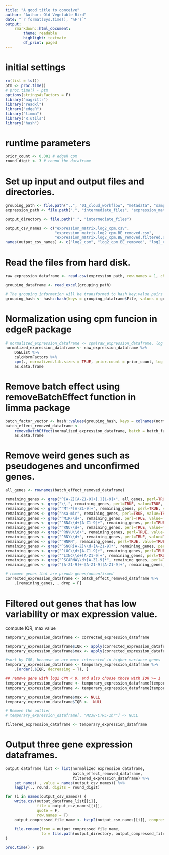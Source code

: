 ```yaml
---
title: "A good title to conceive"
author: "Author: Old Vegetable Bird"
date: "`r format(Sys.time(), '%F')`"
output:
    rmarkdown::html_document:
        theme: readable
        highlight: textmate
        df_print: paged
---
```


# initial settings

```r
rm(list = ls())
ptm <- proc.time()
# proc.time() - ptm
options(stringsAsFactors = F)
library("magrittr")
library("readxl")
library("edgeR")
library("limma")
library("R.utils")
library("hash")
```

# runtime parameters

```r
prior_count <- 0.001 # edgeR cpm
round_digit <- 3 # round the dataframe
```

# Set up input and output files and directories.

```r
grouping_path <- file.path("..", "01_cloud_workflow", "metadata", "samples_cell_lines_batch_both_SampleGroup.xlsx")
expression_path <- file.path(".", "intermediate_files", "expression_matrix.raw_count.csv.bz2")

output_directory <- file.path(".", "intermediate_files")

output_csv_names <- c("expression_matrix.log2_cpm.csv",
                      "expression_matrix.log2_cpm.BE_removed.csv",
                      "expression_matrix.log2_cpm.BE_removed.filtered.csv")
names(output_csv_names) <- c("log2_cpm", "log2_cpm.BE_removed", "log2_cpm.BE_removed.filtered")
```

# Read the files from hard disk.

```r
raw_expression_dataframe <- read.csv(expression_path, row.names = 1, check.names = F)

grouping_dataframe <- read_excel(grouping_path)

# The grouping information will be transformed to hash key:value pairs
grouping_hash <- hash::hash(keys = grouping_dataframe$File, values = grouping_dataframe$Batch)
```

# Normalization using cpm funcion in edgeR package

```r
# normalized_expression_dataframe <- cpm(raw_expression_dataframe, log = T, prior.count = prior_count) %>% as.data.frame
normalized_expression_dataframe <- raw_expression_dataframe %>%
    DGEList %>%
    calcNormFactors %>%
    cpm(., normalized.lib.sizes = TRUE, prior.count = prior_count, log = TRUE) %>%
    as.data.frame
```

# Remove batch effect using removeBatchEffect function in limma package

```r
batch_factor_vector <- hash::values(grouping_hash, keys = colnames(normalized_expression_dataframe))
batch_effect_removed_dataframe <-
    removeBatchEffect(normalized_expression_dataframe, batch = batch_factor_vector) %>%
    as.data.frame
```

# Remove weird genes such as pseudogenes and unconfirmed genes.

```r
all_genes <- rownames(batch_effect_removed_dataframe)

remaining_genes <- grep("^[A-Z][A-Z1-9]+[.][1-9]+", all_genes, perl=TRUE, value=TRUE, invert=TRUE)
remaining_genes <- grep("\\.", remaining_genes, perl=TRUE, value=TRUE, invert=TRUE)
remaining_genes <- grep("^MT-*[A-Z1-9]+", remaining_genes, perl=TRUE, value=TRUE, invert=TRUE)
remaining_genes <- grep("hsa-mir", remaining_genes, perl=TRUE, value=TRUE, invert=TRUE)
remaining_genes <- grep("^MIR\\d+", remaining_genes, perl=TRUE, value=TRUE, invert=TRUE)
remaining_genes <- grep("^RNA\\d+[A-Z1-9]+", remaining_genes, perl=TRUE, value=TRUE, invert=TRUE)
remaining_genes <- grep("^RNU\\d+", remaining_genes, perl=TRUE, value=TRUE, invert=TRUE)
remaining_genes <- grep("^RNVU\\d+", remaining_genes, perl=TRUE, value=TRUE, invert=TRUE)
remaining_genes <- grep("^RNY\\d+", remaining_genes, perl=TRUE, value=TRUE, invert=TRUE)
remaining_genes <- grep("^HNRN", remaining_genes, perl=TRUE, value=TRUE, invert=TRUE)
remaining_genes <- grep("^SNOR[A-Z]\\d+[A-Z1-9]*", remaining_genes, perl=TRUE, value=TRUE, invert=TRUE)
remaining_genes <- grep("^LOC\\d+[A-Z1-9]+", remaining_genes, perl=TRUE, value=TRUE, invert=TRUE)
remaining_genes <- grep("^LINC\\d+[A-Z1-9]+", remaining_genes, perl=TRUE, value=TRUE, invert=TRUE)
remaining_genes <- grep("^SCARNA\\d+[A-Z1-9]*", remaining_genes, perl=TRUE, value=TRUE, invert=TRUE)
remaining_genes <- grep("[A-Z1-9]+-[A-Z1-9][A-Z1-9]+", remaining_genes, perl=TRUE, value=TRUE, invert=TRUE)

# remove genes that are pseudo genes/unconfirmed
corrected_expression_dataframe <- batch_effect_removed_dataframe %>%
    .[remaining_genes, , drop = F]
```

# Filtered out genes that has low variability or max expression value.

compute IQR, max value

```r
temporary_expression_dataframe <- corrected_expression_dataframe

temporary_expression_dataframe$IQR <- apply(corrected_expression_dataframe, 1, IQR)
temporary_expression_dataframe$max <- apply(corrected_expression_dataframe, 1, max)

#sort by IQR, because we are more interested in higher variance genes
temporary_expression_dataframe <- temporary_expression_dataframe %>%
    .[order(.$IQR, decreasing = T), ]

## remove gene with log2 CPM < 0, and also choose those with IQR >= 1
temporary_expression_dataframe <- temporary_expression_dataframe[temporary_expression_dataframe$max >= 0, ]
temporary_expression_dataframe <- temporary_expression_dataframe[temporary_expression_dataframe$IQR >= 1, ]

temporary_expression_dataframe$max <- NULL
temporary_expression_dataframe$IQR <-  NULL

# Remove the outlier
# temporary_expression_dataframe[, "M238-CTRL-1hr"] <- NULL

filtered_expression_dataframe <- temporary_expression_dataframe
```

# Output three gene expression dataframes.

```r
output_dataframe_list <- list(normalized_expression_dataframe,
                              batch_effect_removed_dataframe,
                              filtered_expression_dataframe) %>%
    set_names(., value = names(output_csv_names)) %>%
    lapply(., round, digits = round_digit)

for (i in names(output_csv_names)) {
    write.csv(output_dataframe_list[[i]],
              file = output_csv_names[[i]],
              quote = F,
              row.names = T)
    output_compressed_file_name <- bzip2(output_csv_names[[i]], compression = 9, overwrite = T)[1]
    
    file.rename(from = output_compressed_file_name,
                to = file.path(output_directory, output_compressed_file_name))
}
```


```r
proc.time() - ptm
```

